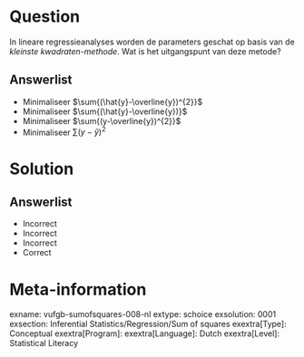 Question
========

In lineare regressieanalyses worden de parameters geschat op basis van de *kleinste kwadraten-methode*. Wat is het uitgangspunt van deze metode?
  
Answerlist
----------
* Minimaliseer $\sum{(\hat{y}-\overline{y})^{2}}$
* Minimaliseer $\sum{(\hat{y}-\overline{y})}$
* Minimaliseer $\sum{(y-\overline{y})^{2}}$
* Minimaliseer $\sum{(y-\hat{y})^{2}}$

Solution
========

Answerlist
----------
* Incorrect
* Incorrect
* Incorrect
* Correct

Meta-information
================
exname: vufgb-sumofsquares-008-nl
extype: schoice
exsolution: 0001
exsection: Inferential Statistics/Regression/Sum of squares
exextra[Type]: Conceptual
exextra[Program]: 
exextra[Language]: Dutch
exextra[Level]: Statistical Literacy
